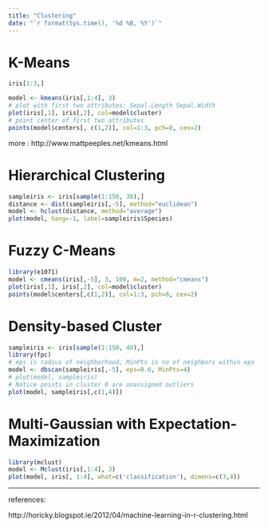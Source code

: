 ---
title: "Clustering"
date: "`r format(Sys.time(), '%d %B, %Y')`"
---


# K-Means

```{r, warning=F}
iris[1:3,]

model <- kmeans(iris[,1:4], 3)
# plot with first two attributes: Sepal.Length Sepal.Width 
plot(iris[,1], iris[,2], col=model$cluster)
# point center of first two attributes
points(model$centers[, c(1,2)], col=1:3, pch=8, cex=2)

```


more : http://www.mattpeeples.net/kmeans.html

# Hierarchical Clustering

```{r}
sampleiris <- iris[sample(1:150, 30),]
distance <- dist(sampleiris[,-5], method="euclidean")
model <- hclust(distance, method="average")
plot(model, hang=-1, label=sampleiris$Species)
```

# Fuzzy C-Means

```{r, warning=F}
library(e1071)
model <- cmeans(iris[,-5], 3, 100, m=2, method="cmeans")
plot(iris[,1], iris[,2], col=model$cluster)
points(model$centers[,c(1,2)], col=1:3, pch=8, cex=2)

```

# Density-based Cluster

```{r, warning=F}
sampleiris <- iris[sample(1:150, 40),]
library(fpc)
# eps is radius of neighborhood, MinPts is no of neighbors within eps
model <- dbscan(sampleiris[,-5], eps=0.6, MinPts=4)
# plot(model, sampleiris)
# Notice points in cluster 0 are unassigned outliers
plot(model, sampleiris[,c(1,4)])

```

# Multi-Gaussian with Expectation-Maximization

```{r, warning=F}
library(mclust)
model <- Mclust(iris[,1:4], 3)
plot(model, iris[, 1:4], what=c('classification'), dimens=c(3,4))
```

----------

references: 

http://horicky.blogspot.ie/2012/04/machine-learning-in-r-clustering.html


